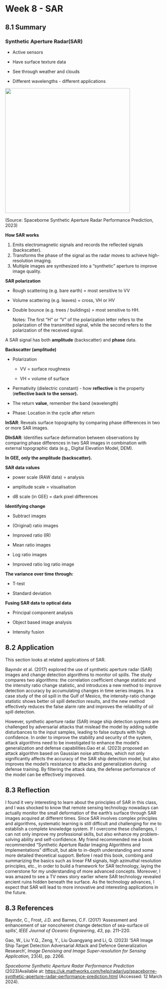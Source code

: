 # Week 8 - SAR {.unnumbered}

## 8.1 Summary

### Synthetic Aperture Radar(SAR)

-   Active sensors

-   Have surface texture data

-   See through weather and clouds

-   Different wavelengths - different applications

![](images/clipboard-3376848022.png){fig-align="center" width="400"}

(Source: Spaceborne Synthetic Aperture Radar Performance Prediction, 2023)

**How SAR works**

1.  Emits electromagnetic signals and records the reflected signals (backscatter).
2.  Transforms the phase of the signal as the radar moves to achieve high-resolution imaging.
3.  Multiple images are synthesized into a "synthetic" aperture to improve image quality.

**SAR polarization**

-   Rough scattering (e.g. bare earth) = most sensitive to VV

-   Volume scattering (e.g. leaves) = cross, VH or HV

-   Double bounce (e.g. trees / buildings) = most sensitive to HH.

    Notes: The first "H" or "V" of the polarization letter refers to the polarization of the transmitted signal, while the second refers to the polarization of the received signal.

A SAR signal has both **amplitude** (backscatter) and **phase** data.

**Backscatter (amplitude)**

-   Polarization

    -   VV = surface roughness

    -   VH = volume of surface

-   Permativity (dielectric constant) - how **reflective** is the property (**reflective back to the sensor).**

-   The return **value**, remember the band (wavelength)

-   Phase: Location in the cycle after return

**InSAR**: Reveals surface topography by comparing phase differences in two or more SAR images.

**DInSAR**: Identifies surface deformation between observations by comparing phase differences in two SAR images in combination with external topographic data (e.g., Digital Elevation Model, DEM).

**In GEE, only the amplitude (backscatter).**

**SAR data values**

-   power scale (RAW data) = analysis

-   amplitude scale = visualisation

-   dB scale (in GEE) = dark pixel differences

**Identifying change**

-   Subtract images

-   (Original) ratio images

-   Improved ratio (IR)

-   Mean ratio images

-   Log ratio images

-   Improved ratio log ratio image

**The variance over time through:**

-   T-test

-   Standard deviation

**Fusing SAR data to optical data**

-   Principal component analysis

-   Object based image analysis

-   Intensity fusion

## 8.2 Application

This section looks at related applications of SAR.

Bayındır et al. (2017) explored the use of synthetic aperture radar (SAR) images and change detection algorithms to monitor oil spills. The study compares two algorithms: the correlation coefficient change statistic and the intensity ratio change statistic, and introduces a new method to improve detection accuracy by accumulating changes in time series images. In a case study of the oil spill in the Gulf of Mexico, the intensity-ratio change statistic shows better oil spill detection results, and the new method effectively reduces the false alarm rate and improves the reliability of oil spill detection.

However, synthetic aperture radar (SAR) image ship detection systems are challenged by adversarial attacks that mislead the model by adding subtle disturbances to the input samples, leading to false outputs with high confidence. In order to improve the stability and security of the system, attack algorithms need to be investigated to enhance the model's generalization and defense capabilities.Gao et al. (2023) proposed an attack algorithm based on Gaussian noise attributes, which not only significantly affects the accuracy of the SAR ship detection model, but also improves the model's resistance to attacks and generalization during defense training. By filtering the attack data, the defense performance of the model can be effectively improved.

## 8.3 Reflection

I found it very interesting to learn about the principles of SAR in this class, and I was shocked to know that remote sensing technology nowadays can actually monitor the small deformation of the earth's surface through SAR images acquired at different times. Since SAR involves complex principles and algorithms, systematic learning is still difficult and challenging for me to establish a complete knowledge system. If I overcome these challenges, I can not only improve my professional skills, but also enhance my problem-solving ability and self-confidence. My friend recommended me a book recommended "Synthetic Aperture Radar Imaging Algorithms and Implementations" difficult, but able to in-depth understanding and some more detailed theoretical support. Before I read this book, combing and summarizing the basics such as linear FM signals, high azimuthal resolution principles, etc., in order to build a framework for SAR technology, laying the cornerstone for my understanding of more advanced concepts. Moreover, I was amazed to see a TV news story earlier where SAR technology revealed ancient ruins hidden beneath the surface. As the technology advances, I expect that SAR will lead to more innovative and interesting applications in the future.

## 8.3 References

Bayındır, C., Frost, J.D. and Barnes, C.F. (2017) ‘Assessment and enhancement of sar noncoherent change detection of sea-surface oil spills’, *IEEE Journal of Oceanic Engnieering*, *43*, pp. 211–220.

Gao, W., Liu Y.Q., Zeng, Y., Liu Quangyang and Li, Q. (2023) ‘SAR Image Ship Target Detection Adversarial Attack and Defence Generalization Research’, *Image Denoising and Image Super-resolution for Sensing Application,* 23(4), pp. 2266.

*Spaceborne Synthetic Aperture Radar Performance Prediction* (2023)Available at: <https://uk.mathworks.com/help/radar/ug/spaceborne-synthetic-aperture-radar-performance-prediction.html> (Accessed: 12 March 2024).
